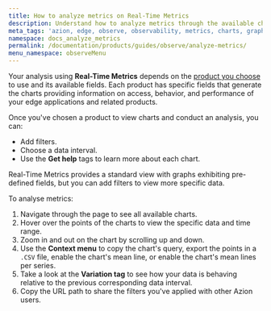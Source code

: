 ```yaml
---
title: How to analyze metrics on Real-Time Metrics
description: Understand how to analyze metrics through the available charts.
meta_tags: 'azion, edge, observe, observability, metrics, charts, graphs'
namespace: docs_analyze_metrics
permalink: /documentation/products/guides/observe/analyze-metrics/
menu_namespace: observeMenu
---
```



Your analysis using **Real-Time Metrics** depends on the [product you choose](/en/documentation/products/observe/real-time-metrics/#product-choice-to-view-metrics) to use and its available fields. Each product has specific fields that generate the charts providing information on access, behavior, and performance of your edge applications and related products.

Once you've chosen a product to view charts and conduct an analysis, you can:

- Add filters.
- Choose a data interval.
- Use the **Get help** tags to learn more about each chart.

Real-Time Metrics provides a standard view with graphs exhibiting pre-defined fields, but you can add filters to view more specific data.

<LinkButton link="/en/documentation/products/guides/observe/add-filters-metrics/" label="go to add filters guide" severity="secondary" target="_blank" />

To analyse metrics:

1. Navigate through the page to see all available charts.
2. Hover over the points of the charts to view the specific data and time range.
3. Zoom in and out on the chart by scrolling up and down.
4. Use the **Context menu** to copy the chart's query, export the points in a `.CSV` file, enable the chart's mean line, or enable the chart's mean lines per series.
5. Take a look at the **Variation tag** to see how your data is behaving relative to the previous corresponding data interval.
6. Copy the URL path to share the filters you've applied with other Azion users.
<br /><br />

